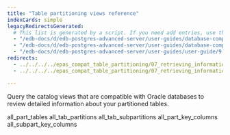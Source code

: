 ```yaml
---
title: "Table partitioning views reference"
indexCards: simple
legacyRedirectsGenerated:
  # This list is generated by a script. If you need add entries, use the `legacyRedirects` key.
  - "/edb-docs/d/edb-postgres-advanced-server/user-guides/database-compatibility-for-oracle-developers-guide/9.6/Database_Compatibility_for_Oracle_Developers_Guide_v9.6.1.121.html"
  - "/edb-docs/d/edb-postgres-advanced-server/user-guides/database-compatibility-for-oracle-developers-guide/9.5/Database_Compatibility_for_Oracle_Developers_Guide.1.346.html"
  - "/edb-docs/d/edb-postgres-advanced-server/user-guides/user-guide/9.5/EDB_Postgres_Enterprise_Guide.1.070.html"
redirects:
  - ../../../../epas_compat_table_partitioning/07_retrieving_information_about_a_partitioned_table/01_table_partitioning_views_reference #generated for docs/epas/reorg-role-use-case-mode
  - ../../../../epas_compat_table_partitioning/07_retrieving_information_about_a_partitioned_table/01_table_partitioning_views_reference/

---
```


<div id="table_partitioning_views_reference" class="registered_link"></div>

Query the catalog views that are compatible with Oracle databases to review detailed information about your partitioned tables.

<div class="toctree" maxdepth="3">

all_part_tables all_tab_partitions all_tab_subpartitions all_part_key_columns all_subpart_key_columns

</div>
